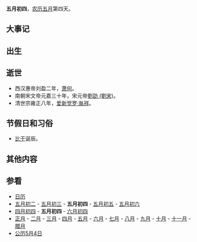 {{Lunar05Calendar}}
'''五月初四'''，[[农历|农历]][[五月_(农历)|五月]]第四天。

==大事记==

==出生==

==逝世==
*西汉惠帝刘盈二年，[[萧何|萧何]]。
*南朝宋文帝元嘉三十年，宋元帝[[劉劭_(劉宋)|劉劭 (劉宋)]]。
*清世宗雍正八年，[[爱新觉罗·胤祥|爱新觉罗·胤祥]]。

==节假日和习俗==
*[[比干|比干]]诞辰。
==其他内容==

==参看==
*[[历史上的今天|日历]]
*[[五月初二|五月初二]] - [[五月初三|五月初三]] - '''五月初四''' - [[五月初五|五月初五]] - [[五月初六|五月初六]] 
*[[四月初四|四月初四]] - '''五月初四''' - [[六月初四|六月初四]]
*[[正月|正月]] - [[二月_(农历)|二月]] - [[三月_(农历)|三月]] - [[四月_(农历)|四月]] - [[五月_(农历)|五月]] - [[六月_(农历)|六月]] - [[七月_(农历)|七月]] - [[八月_(农历)|八月]] - [[九月_(农历)|九月]] - [[十月_(农历)|十月]] - [[十一月_(农历)|十一月]] - [[腊月|腊月]]
*[[公历|公历]][[5月4日|5月4日]]